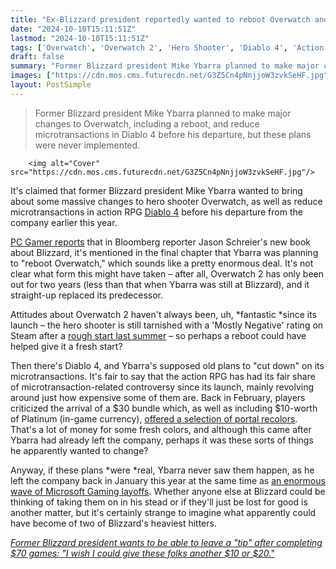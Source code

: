 ```yaml
---
title: "Ex-Blizzard president reportedly wanted to reboot Overwatch and reduce Diablo 4 microtransactions, but left before either of those things happened"
date: "2024-10-10T15:11:51Z"
lastmod: "2024-10-10T15:11:51Z"
tags: ['Overwatch', 'Overwatch 2', 'Hero Shooter', 'Diablo 4', 'Action RPG', 'Microtransactions', 'Blizzard', 'Microsoft']
draft: false
summary: "Former Blizzard president Mike Ybarra planned to make major changes to Overwatch, including a reboot, and reduce microtransactions in Diablo 4 before his departure, but these plans were never implemented."
images: ["https://cdn.mos.cms.futurecdn.net/G3Z5Cn4pNnjjoW3zvkSeHF.jpg"]
layout: PostSimple
---
```

> Former Blizzard president Mike Ybarra planned to make major changes to Overwatch, including a reboot, and reduce microtransactions in Diablo 4 before his departure, but these plans were never implemented.


        <img alt="Cover" src="https://cdn.mos.cms.futurecdn.net/G3Z5Cn4pNnjjoW3zvkSeHF.jpg"/>
        
It's claimed that former Blizzard president Mike Ybarra wanted to bring about some massive changes to hero shooter Overwatch, as well as reduce microtransactions in action RPG [<u>Diablo 4</u>](https://www.gamesradar.com/diablo-4-guide/) before his departure from the company earlier this year. 

[<u>PC Gamer reports</u>](https://www.pcgamer.com/games/rpg/former-blizzard-president-planned-to-cut-down-on-microtransactions-in-diablo-4-and-reboot-overwatch-before-the-microsoft-buyout/) that in Bloomberg reporter Jason Schreier's new book about Blizzard, it's mentioned in the final chapter that Ybarra was planning to "reboot Overwatch," which sounds like a pretty enormous deal. It's not clear what form this might have taken – after all, Overwatch 2 has only been out for two years (less than that when Ybarra was still at Blizzard), and it straight-up replaced its predecessor. 

Attitudes about Overwatch 2 haven't always been, uh, *fantastic *since its launch – the hero shooter is still tarnished with a 'Mostly Negative' rating on Steam after a [<u>rough start last summer</u>](https://www.gamesradar.com/after-27000-steam-reviews-overwatch-2-is-graded-as-overwhelmingly-negative/) – so perhaps a reboot could have helped give it a fresh start?

Then there's Diablo 4, and Ybarra's supposed old plans to "cut down" on its microtransactions. It's fair to say that the action RPG has had its fair share of microtransaction-related controversy since its launch, mainly revolving around just how expensive some of them are. Back in February, players criticized the arrival of a $30 bundle which, as well as including $10-worth of Platinum (in-game currency), [<u>offered a selection of portal recolors</u>](https://www.gamesradar.com/diablo-4s-latest-microtransaction-controversy-is-a-dollar30-portal-recolor-you-can-get-palworld-for-this-price/). That's a lot of money for some fresh colors, and although this came after Ybarra had already left the company, perhaps it was these sorts of things he apparently wanted to change?

Anyway, if these plans *were *real, Ybarra never saw them happen, as he left the company back in January this year at the same time as [<u>an enormous wave of Microsoft Gaming layoffs</u>](https://www.gamesradar.com/phil-spencer-announces-microsoft-is-laying-off-nearly-2000-people-from-its-gaming-division/). Whether anyone else at Blizzard could be thinking of taking them on in his stead or if they'll just be lost for good is another matter, but it's certainly strange to imagine what apparently could have become of two of Blizzard's heaviest hitters.

[<u><em>Former Blizzard president wants to be able to leave a "tip" after completing $70 games: "I wish I could give these folks another $10 or $20."</em></u>](https://www.gamesradar.com/former-blizzard-president-wants-to-be-able-to-leave-a-tip-after-completing-dollar70-games-i-wish-i-could-give-these-folks-another-dollar10-or-dollar20/)
        